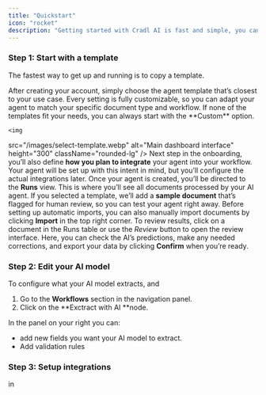 ```yaml
---
title: "Quickstart"
icon: "rocket"
description: "Getting started with Cradl AI is fast and simple, you can be up and running with your custom document agent in just a few minutes."
---
```


### Step 1: Start with a template

The fastest way to get up and running is to copy a template.

<Steps>
  <Step title="Select template" icon="1" iconType="regular" stepNumber={1}>
    After creating your account, simply choose the agent template that’s closest to your use case. Every setting is fully customizable, so you can adapt your agent to match your specific document type and workflow. If none of the templates fit your needs, you can always start with the **Custom** option.

    <img 
  src="/images/select-template.webp" 
  alt="Main dashboard interface"
  height="300"
  className="rounded-lg"
/>
  </Step>
  <Step title="Add integrations">
    Next step in the onboarding, you’ll also define **how you plan to integrate** your agent into your workflow. Your agent will be set up with this intent in mind, but you’ll configure the actual integrations later.
  </Step>
  <Step title="Import a test document">
    Once your agent is created, you’ll be directed to the **Runs** view. This is where you’ll see all documents processed by your AI agent. If you selected a template, we’ll add a **sample document** that’s flagged for human review, so you can test your agent right away. Before setting up automatic imports, you can also manually import documents by clicking **Import** in the top right corner.
  </Step>
  <Step title="Review predictions">
    To review results, click on a document in the Runs table or use the _Review_ button to open the review interface. Here, you can check the AI’s predictions, make any needed corrections, and export your data by clicking **Confirm** when you’re ready.
  </Step>
</Steps>

### Step 2: Edit your AI model

To configure what your AI model extracts, and

1. Go to the **Workflows** section in the navigation panel.
2. Click on the \*\*Exctract with AI \*\*node.

In the panel on your right you can:

- add new fields you want your AI model to extract.
- Add validation rules

### Step 3: Setup integrations

in